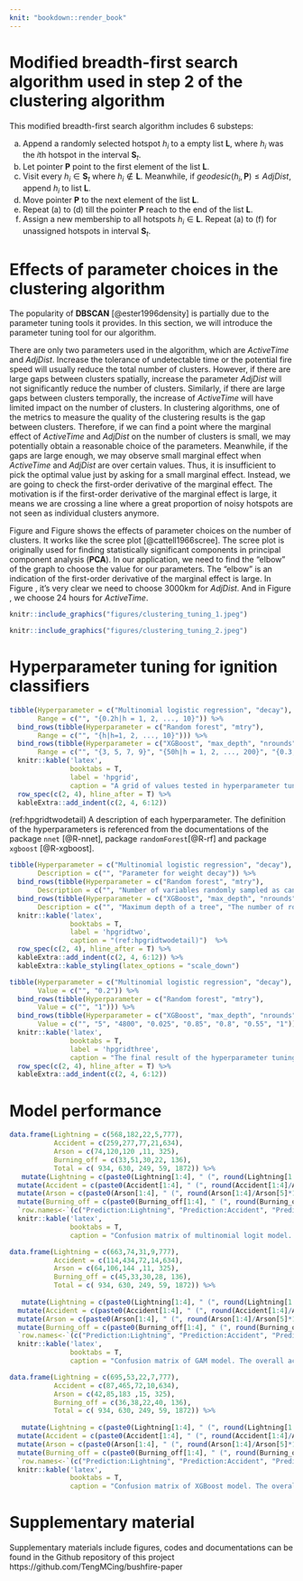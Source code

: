```yaml
---
knit: "bookdown::render_book"
---
```


# Modified breadth-first search algorithm used in step 2 of the clustering algorithm

This modified breadth-first search algorithm includes 6 substeps:

(a) Append a randomly selected hotspot $h_i$ to a empty list $\boldsymbol{L}$, where $h_i$ was the $i$th hotspot in the interval $\boldsymbol{S}_t$.
(b) Let pointer $\boldsymbol{P}$ point to the first element of the list $\boldsymbol{L}$.
(c) Visit every $h_i \in \boldsymbol{S}_t$ where $h_i \notin \boldsymbol{L}$. Meanwhile, if $geodesic(h_i,\boldsymbol{P})\leq AdjDist$, append $h_i$ to list $\boldsymbol{L}$.
(d) Move pointer $\boldsymbol{P}$ to the next element of the list $\boldsymbol{L}$.
(e) Repeat (a) to (d) till the pointer $\boldsymbol{P}$ reach to the end of the list $\boldsymbol{L}$.
(f) Assign a new membership to all hotspots $h_i \in \boldsymbol{L}$. Repeat (a) to (f) for unassigned hotspots in interval $\boldsymbol{S}_t$.

# Effects of parameter choices in the clustering algorithm

The popularity of **DBSCAN** [@ester1996density] is partially due to the parameter tuning tools it provides. In this section, we will introduce the parameter tuning tool for our algorithm. 

There are only two parameters used in the algorithm, which are $ActiveTime$ and $AdjDist$. Increase the tolerance of undetectable time or the potential fire speed will usually reduce the total number of clusters. However, if there are large gaps between clusters spatially, increase the parameter $AdjDist$ will not significantly reduce the number of clusters. Similarly, if there are large gaps between clusters temporally, the increase of $ActiveTime$ will have limited impact on the number of clusters. In clustering algorithms, one of the metrics to measure the quality of the clustering results is the gap between clusters. Therefore, if we can find a point where the marginal effect of $ActiveTime$ and $AdjDist$ on the number of clusters is small, we may potentially obtain a reasonable choice of the parameters. Meanwhile, if the gaps are large enough, we may observe small marginal effect when $ActiveTime$ and $AdjDist$ are over certain values. Thus, it is insufficient to pick the optimal value just by asking for a small marginal effect. Instead, we are going to check the first-order derivative of the marginal effect. The motivation is if the first-order derivative of the marginal effect is large, it means we are crossing a line where a great proportion of noisy hotspots are not seen as individual clusters anymore. 

Figure \ref{fig:ctone} and Figure \ref{fig:cttwo} shows the effects of parameter choices on the number of clusters. It works like the scree plot [@cattell1966scree]. The scree plot is originally used for finding statistically significant components in principal component analysis (**PCA**). In our application, we need to find the "elbow" of the graph to choose the value for our parameters. The "elbow" is an indication of the first-order derivative of the marginal effect is large. In Figure \ref{fig:ctone}, it's very clear we need to choose 3000km for $AdjDist$. And in Figure \ref{fig:cttwo}, we choose 24 hours for $ActiveTime$.

```r
knitr::include_graphics("figures/clustering_tuning_1.jpeg")
```

```r
knitr::include_graphics("figures/clustering_tuning_2.jpeg")
```

# Hyperparameter tuning for ignition classifiers

```r
tibble(Hyperparameter = c("Multinomial logistic regression", "decay"), 
       Range = c("", "{0.2h|h = 1, 2, ..., 10}")) %>%
  bind_rows(tibble(Hyperparameter = c("Random forest", "mtry"), 
       Range = c("", "{h|h=1, 2, ..., 10}"))) %>%
  bind_rows(tibble(Hyperparameter = c("XGBoost", "max_depth", "nrounds", "eta", "subsample", "gamma", "colsample_bytree", "min_child_weight"), 
       Range = c("", "{3, 5, 7, 9}", "{50h|h = 1, 2, ..., 200}", "{0.3, 0.2, 0.1, 0.05, 0.025, 0.0125, 0.00625}", "{0.05h|h = 10, 11, ..., 18}", "{0.2h|h = 0, 1, ..., 5}", "{0.05h|h = 10, 11, ..., 18}", "{1, 3, 5, 7}"))) %>%
  knitr::kable('latex',
               booktabs = T,
               label = 'hpgrid',
               caption = "A grid of values tested in hyperparameter tuning for each candidate model.")  %>%
  row_spec(c(2, 4), hline_after = T) %>%
  kableExtra::add_indent(c(2, 4, 6:12))
```


(ref:hpgridtwodetail) A description of each hyperparameter. The definition of the hyperparameters is referenced from the documentations of the package `nnet` [@R-nnet], package `randomForest`[@R-rf] and package `xgboost` [@R-xgboost].

```r
tibble(Hyperparameter = c("Multinomial logistic regression", "decay"), 
       Description = c("", "Parameter for weight decay")) %>%
  bind_rows(tibble(Hyperparameter = c("Random forest", "mtry"), 
       Description = c("", "Number of variables randomly sampled as candidates at each split"))) %>%
  bind_rows(tibble(Hyperparameter = c("XGBoost", "max_depth", "nrounds", "eta", "subsample", "gamma", "colsample_bytree", "min_child_weight"), 
       Description = c("", "Maximum depth of a tree", "The number of rounds for boosting", "Step size shrinkage used in update to prevents overfitting", "Subsample ratio of the training instances", "Minimum loss reduction required to make a further partition on a leaf node of the tree", "subsample ratio of columns when constructing each tree", "Minimum sum of instance weight (hessian) needed in a child"))) %>%
  knitr::kable('latex',
               booktabs = T,
               label = 'hpgridtwo',
               caption = "(ref:hpgridtwodetail)")  %>%
  row_spec(c(2, 4), hline_after = T) %>%
  kableExtra::add_indent(c(2, 4, 6:12)) %>%
  kableExtra::kable_styling(latex_options = "scale_down")
```

```r
tibble(Hyperparameter = c("Multinomial logistic regression", "decay"), 
       Value = c("", "0.2")) %>%
  bind_rows(tibble(Hyperparameter = c("Random forest", "mtry"), 
       Value = c("", "1"))) %>%
  bind_rows(tibble(Hyperparameter = c("XGBoost", "max_depth", "nrounds", "eta", "subsample", "gamma", "colsample_bytree", "min_child_weight"), 
       Value = c("", "5", "4800", "0.025", "0.85", "0.8", "0.55", "1"))) %>%
  knitr::kable('latex',
               booktabs = T,
               label = 'hpgridthree',
               caption = "The final result of the hyperparameter tuning.")  %>%
  row_spec(c(2, 4), hline_after = T) %>%
  kableExtra::add_indent(c(2, 4, 6:12))
```

# Model performance


```r
data.frame(Lightning = c(568,182,22,5,777), 
           Accident = c(259,277,77,21,634),
           Arson = c(74,120,120 ,11, 325),
           Burning_off = c(33,51,30,22, 136),
           Total = c( 934, 630, 249, 59, 1872)) %>%
   mutate(Lightning = c(paste0(Lightning[1:4], " (", round(Lightning[1:4]/Lightning[5]*100, 1), "%)" ), paste0(Lightning[5]))) %>%
  mutate(Accident = c(paste0(Accident[1:4], " (", round(Accident[1:4]/Accident[5]*100, 1), "%)" ), paste0(Accident[5]))) %>%
  mutate(Arson = c(paste0(Arson[1:4], " (", round(Arson[1:4]/Arson[5]*100, 1), "%)" ), paste0(Arson[5]))) %>%
  mutate(Burning_off = c(paste0(Burning_off[1:4], " (", round(Burning_off[1:4]/Burning_off[5]*100, 1), "%)" ), paste0(Burning_off[5]))) %>%
  `row.names<-`(c("Prediction:Lightning", "Prediction:Accident", "Prediction:Arson", "Prediction:Burning_off", "Total")) %>%
  knitr::kable('latex',
               booktabs = T,
               caption = "Confusion matrix of multinomial logit model. The overall accuracy was 0.5272.")
```

```r
data.frame(Lightning = c(663,74,31,9,777), 
           Accident = c(114,434,72,14,634),
           Arson = c(64,106,144 ,11, 325),
           Burning_off = c(45,33,30,28, 136),
           Total = c( 934, 630, 249, 59, 1872)) %>%
  
   mutate(Lightning = c(paste0(Lightning[1:4], " (", round(Lightning[1:4]/Lightning[5]*100, 1), "%)" ), paste0(Lightning[5]))) %>%
  mutate(Accident = c(paste0(Accident[1:4], " (", round(Accident[1:4]/Accident[5]*100, 1), "%)" ), paste0(Accident[5]))) %>%
  mutate(Arson = c(paste0(Arson[1:4], " (", round(Arson[1:4]/Arson[5]*100, 1), "%)" ), paste0(Arson[5]))) %>%
  mutate(Burning_off = c(paste0(Burning_off[1:4], " (", round(Burning_off[1:4]/Burning_off[5]*100, 1), "%)" ), paste0(Burning_off[5]))) %>%
  `row.names<-`(c("Prediction:Lightning", "Prediction:Accident", "Prediction:Arson", "Prediction:Burning_off", "Total")) %>%
  knitr::kable('latex',
               booktabs = T,
               caption = "Confusion matrix of GAM model. The overall accuracy was 0.6779.")
```

```r
data.frame(Lightning = c(695,53,22,7,777), 
           Accident = c(87,465,72,10,634),
           Arson = c(42,85,183 ,15, 325),
           Burning_off = c(36,38,22,40, 136),
           Total = c( 934, 630, 249, 59, 1872)) %>%
  
   mutate(Lightning = c(paste0(Lightning[1:4], " (", round(Lightning[1:4]/Lightning[5]*100, 1), "%)" ), paste0(Lightning[5]))) %>%
  mutate(Accident = c(paste0(Accident[1:4], " (", round(Accident[1:4]/Accident[5]*100, 1), "%)" ), paste0(Accident[5]))) %>%
  mutate(Arson = c(paste0(Arson[1:4], " (", round(Arson[1:4]/Arson[5]*100, 1), "%)" ), paste0(Arson[5]))) %>%
  mutate(Burning_off = c(paste0(Burning_off[1:4], " (", round(Burning_off[1:4]/Burning_off[5]*100, 1), "%)" ), paste0(Burning_off[5]))) %>%
  `row.names<-`(c("Prediction:Lightning", "Prediction:Accident", "Prediction:Arson", "Prediction:Burning_off", "Total")) %>%
  knitr::kable('latex',
               booktabs = T,
               caption = "Confusion matrix of XGBoost model. The overall accuracy was 0.7388.")
```



# Supplementary material

Supplementary materials include figures, codes and documentations can be found in the Github repository of this project https://github.com/TengMCing/bushfire-paper

